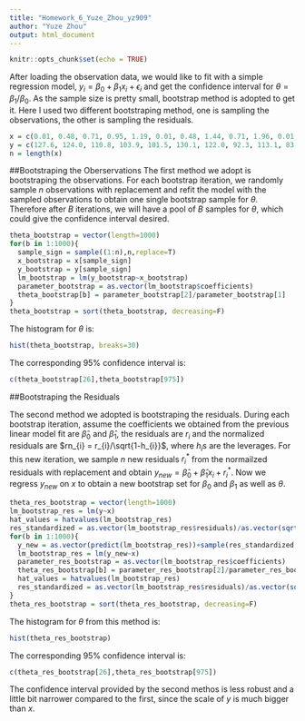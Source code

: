 ---
title: "Homework_6_Yuze_Zhou_yz909"
author: "Yuze Zhou"
output: html_document
---

```{r setup, include=FALSE}
knitr::opts_chunk$set(echo = TRUE)
```

After loading the observation data, we would like to fit with a simple regression model, $y_{i}=\beta_{0}+\beta_{1}x_{i}+\epsilon_{i}$ and get the confidence interval for $\theta=\beta_{1}/\beta_{0}$. As the sample size is pretty small, bootstrap method is adopted to get it. Here I used two different bootstraping method, one is sampling the observations, the other is sampling the residuals.

```{r}
x = c(0.01, 0.48, 0.71, 0.95, 1.19, 0.01, 0.48, 1.44, 0.71, 1.96, 0.01, 1.44, 1.96)
y = c(127.6, 124.0, 110.8, 103.9, 101.5, 130.1, 122.0, 92.3, 113.1, 83.7, 128.0, 91.4, 86.2)
n = length(x)
```

##Bootstraping the Oberservations
The first method we adopt is bootstraping the observations. For each bootstrap iteration, we randomly sample $n$ observations with replacement and refit the model with the sampled observations to obtain one single bootstrap sample for $\theta$. Therefore after $B$ iterations, we will have a pool of $B$ samples for $\theta$, which could give the confidence interval desired.

```{r}
theta_bootstrap = vector(length=1000)
for(b in 1:1000){
  sample_sign = sample((1:n),n,replace=T)
  x_bootstrap = x[sample_sign]
  y_bootstrap = y[sample_sign]
  lm_bootstrap = lm(y_bootstrap~x_bootstrap)
  parameter_bootstrap = as.vector(lm_bootstrap$coefficients)
  theta_bootstrap[b] = parameter_bootstrap[2]/parameter_bootstrap[1]
}
theta_bootstrap = sort(theta_bootstrap, decreasing=F)
```

The histogram for $\theta$ is:

```{r}
hist(theta_bootstrap, breaks=30)
```

The corresponding 95% confidence interval is:

```{r}
c(theta_bootstrap[26],theta_bootstrap[975])
```

##Bootstraping the Residuals

The second method we adopted is bootstraping the residuals. During each bootstrap iteration, assume the coefficients we obtained from the previous linear model fit are $\hat{\beta}_{0}$ and $\hat{\beta}_{1}$, the residuals are $r_{i}$ and the normalized residuals are $rn_{i} = r_{i}/\sqrt{1-h_{i}}$, where $h_{i}$s are the leverages. For this new iteration, we sample $n$ new residuals $r^{*}_{i}$ from the normailzed residuals with replacement and obtain $y_{new} = \hat{\beta}_{0}+\hat{\beta}_{1}x_{i}+r^{*}_{i}$. Now we regress $y_{new}$ on $x$ to obtain a new bootstrap set for $\beta_{0}$ and $\beta_{1}$ as well as $\theta$.

```{r}
theta_res_bootstrap = vector(length=1000)
lm_bootstrap_res = lm(y~x)
hat_values = hatvalues(lm_bootstrap_res)
res_standardized = as.vector(lm_bootstrap_res$residuals)/as.vector(sqrt(1-hat_values))
for(b in 1:1000){
  y_new = as.vector(predict(lm_bootstrap_res))+sample(res_standardized,n,replace=T)
  lm_bootstrap_res = lm(y_new~x)
  parameter_res_bootstrap = as.vector(lm_bootstrap_res$coefficients)
  theta_res_bootstrap[b] = parameter_res_bootstrap[2]/parameter_res_bootstrap[1]
  hat_values = hatvalues(lm_bootstrap_res)
  res_standardized = as.vector(lm_bootstrap_res$residuals)/as.vector(sqrt(1-hat_values))
}
theta_res_bootstrap = sort(theta_res_bootstrap, decreasing=F)
```

The histogram for $\theta$ from this method is:

```{r}
hist(theta_res_bootstrap)
```

The corresponding 95% confidence interval is:

```{r}
c(theta_res_bootstrap[26],theta_res_bootstrap[975])
```

The confidence interval provided by the second methos is less robust and a little bit narrower compared to the first, since the scale of $y$ is much bigger than $x$.

